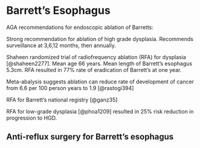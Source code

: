 # Barrett's Esophagus

AGA recommendations for endoscopic ablation of Barretts:

Strong recommendation for ablation of high grade dysplasia. Recommends surveillance at 3,6,12 months, then annually. 

Shaheen randomized trial of radiofrequency ablation (RFA) for dysplasia [@shaheen2277]. Mean age 66 years. Mean length of Barrett's esophagus 5.3cm. RFA resulted in 77% rate of eradication of Barrett's at one year.

Meta-abalysis suggests ablation can reduce rate of development of cancer from 6.6 per 100 person years to 1.9 [@rastogi394]

RFA for Barrett's national registry [@ganz35]

RFA for low-grade dysplasia [@phoa1209] resulted in 25% risk reduction in progression to HGD.

## Anti-reflux surgery for Barrett's esophagus

